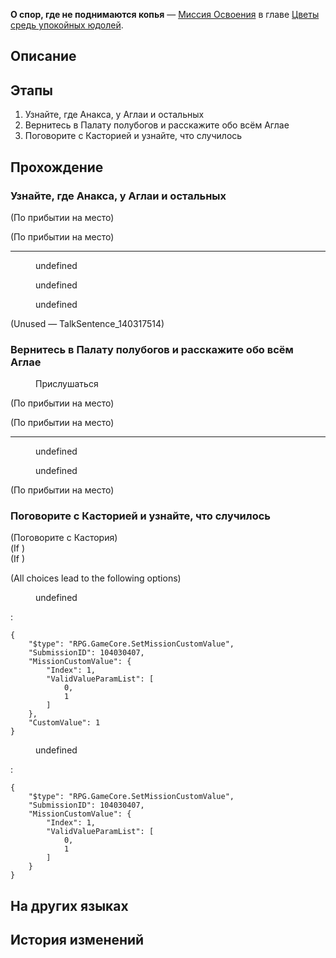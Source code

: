 {{Дополнить|Диалоги.}}
{{Миссия Инфобокс
|id              = 1040304
|Название        = 
|Изображение     = Миссия Освоения О спор, где не поднимаются копья.png
|Тип             = Миссия Освоения
|События         = 
|Глава           = Цветы средь упокойных юдолей
|Условия         = Завершена [[Миссия Освоения]] ''[[О папирус, прочитай мысли богохульника]]''
|Персонажи       = Аглая; Анакса; Кастория; Кенида; Кратер; Ликург; Любопытная представительница Сената; Непреклонный представитель Сената; Первопроходец; Фаенон
|СтартЛокация    = [[Амфореус]] — [[Палата полубогов: Рассветная вершина]]
|Локации         = Палата полубогов: Рассветная вершина
|Предыдущая      = О папирус, прочитай мысли богохульника
|Следующая       = О сон, несущий мысли минувшего
|Награды         = Опыт Освоения*800; Звёздный нефрит*100; Путеводитель путешественника*5; Очищенный эфир*5; Небесная амброзия*200; Hymn of Dawn*1 { text = Hymn of Dawn }; Кредиты*60 000
}}
'''О спор, где не поднимаются копья''' — [[Миссия Освоения]] в главе [[Цветы средь упокойных юдолей]].

==Описание==
{{Описание|Чтобы не дать ядру пламени разума попасть в руки Сената, вы с Аглаей и другими отправляетесь на Рассветную вершину, планируя забрать Анаксу, но на открытом заседании Сенат обращает свои копья против златиусов. При поддержке Анаксы и Кастории старейшина Кенида рассказывает людям о возможности возвращения в золотой век - и только народное собрание решит, остановить путь Преследующих пламя или нет.}}

==Этапы==
# Узнайте, где Анакса, у Аглаи и остальных
# Вернитесь в Палату полубогов и расскажите обо всём Аглае
# Поговорите с Касторией и узнайте, что случилось

==Прохождение==
{{Дополнить}}

===Узнайте, где Анакса, у Аглаи и остальных===
{{Описание миссии|локация=Палата полубогов: Рассветная вершина|Узнав, что Анаксагор переметнулся на сторону Сената ради сохранения контроля над ядром пламени, Аглая немедленно направилась на Рассветную вершину для разговора со старейшинами.<br />Похоже, этот учёный сейчас в той же ситуации, что и (Первопроходец) - он может стать ключом к {{MC|ж=её|м=его}} спасению.}}
{{Диалог Начало}}
;(По прибытии на место)

;(По прибытии на место)
----
<!--Unknown TalkSentence: 140317502-->
<!--Unknown TalkSentence: 140317503-->
<!--Unknown TalkSentence: 140317504-->
<!--Unknown TalkSentence: 140317505-->
<!--Unknown TalkSentence: 140317506-->
<!--Unknown TalkSentence: 140317507-->
<!--Unknown TalkSentence: 140317508-->
<!--Unknown TalkSentence: 140317509-->
<!--Unknown TalkSentence: 140317510-->
<!--Unknown TalkSentence: 140317511-->
:{{Диалог|Стрелка}} undefined
:{{Диалог|Стрелка}} undefined
:{{Диалог|Стрелка}} undefined
;(Unused &mdash; TalkSentence_140317514)

{{Диалог Конец}}

===Вернитесь в Палату полубогов и расскажите обо всём Аглае===
{{Описание миссии|локация=Палата полубогов: Рассветная вершина|Узнав, что Анаксагор переметнулся на сторону Сената ради сохранения контроля над ядром пламени, Аглая немедленно направилась на Рассветную вершину для разговора со старейшинами.<br />Расскажите Аглае о предостережении Мидея.}}
{{Диалог Начало}}

:{{Диалог|Разговор}} Прислушаться
<!--Unknown TalkSentence: 140318805-->
<!--Unknown TalkSentence: 140318806-->
;(По прибытии на место)

;(По прибытии на место)
:{{tx}}
----
<!--Unknown TalkSentence: 140318402-->
<!--Unknown TalkSentence: 140318403-->
<!--Unknown TalkSentence: 140318404-->
<!--Unknown TalkSentence: 140318405-->
<!--Unknown TalkSentence: 140318406-->
<!--Unknown TalkSentence: 140318407-->
<!--Unknown TalkSentence: 140318408-->
:{{Диалог|Стрелка}} undefined
:<!--Unknown TalkSentence: 140318410-->
:<!--Unknown TalkSentence: 140318411-->
:<!--Unknown TalkSentence: 140318412-->
:<!--Unknown TalkSentence: 140318413-->
::{{tx}}
:{{Диалог|Стрелка}} undefined
:<!--Unknown TalkSentence: 140318412-->
:<!--Unknown TalkSentence: 140318413-->
::{{tx}}
<!--Unknown TalkSentence: 140318412-->
<!--Unknown TalkSentence: 140318413-->
:{{tx}}

;(По прибытии на место)
<!--Unknown TalkSentence: 140318204-->
<!--Unknown TalkSentence: 140318205-->
{{Диалог Конец}}

===Поговорите с Касторией и узнайте, что случилось===
{{Описание миссии|локация=Палата полубогов: Рассветная вершина|Кастория и Анаксагор поддержали идею Сената о возвращении в золотой век, что ставит перед народным собранием вопрос о приостановке путешествия Преследующих пламя.<br />Стоит узнать, почему Кастория открыто предала путь Преследующих пламя. Наверняка у неё были на то причины.}}
{{Диалог Начало}}

;(Поговорите с Кастория)
;(If {{cx}}<!--SubMission not Finish: 104030408-->)
:<!--Unknown TalkSentence: 140318602-->
:<!--Unknown TalkSentence: 140318603-->
:<!--Unknown TalkSentence: 140318604-->
:<!--Unknown TalkSentence: 140318605-->
;(If {{cx}}<!--SubMission Finish: 104030408-->)
::{{tx}}
:<!--Unknown TalkSentence: 140318702-->
::{{tx}}
;(All choices lead to the following options)
:{{Диалог|Стрелка}} undefined
:<pre>{
	"$type": "RPG.GameCore.SetMissionCustomValue",
	"SubmissionID": 104030407,
	"MissionCustomValue": {
		"Index": 1,
		"ValidValueParamList": [
			0,
			1
		]
	},
	"CustomValue": 1
}</pre>
::{{tx}}
:{{Диалог|Выход}} undefined
:<pre>{
	"$type": "RPG.GameCore.SetMissionCustomValue",
	"SubmissionID": 104030407,
	"MissionCustomValue": {
		"Index": 1,
		"ValidValueParamList": [
			0,
			1
		]
	}
}</pre>
::{{tx}}
<!--Unknown TalkSentence: 140318810-->
{{Диалог Конец}}

==На других языках==
{{На других языках
|en   = Debate, Discourse Without Spears
|zhs  = 争辩啊，代长矛分庭抗礼
|zht  = 爭辯啊，代長矛分庭抗禮
|ja   = 論争よ、長槍に代わり対立せよ
|ko   = 논쟁이여, 창 대신 맞서라
|es   = Debate, crea un discurso sin armas
|fr   = Ô débat, telle la lance acérée, tu tiens tête avec fierté
|ru   = О спор, где не поднимаются копья
|th   = การถกเถียงเอ๋ย จงห้ำหั่นแทนคมหอก
|vi   = Tranh Luận Đi, Biện Luận Thay Vì Giáo Mác
|de   = O Debatte, speerloser Wettstreit
|id   = Perdebatan, Setara Tanpa Tombak
|pt   = Debate, Discurso Sem Lanças
}}

==История изменений==
{{История изменений|3.2}}
